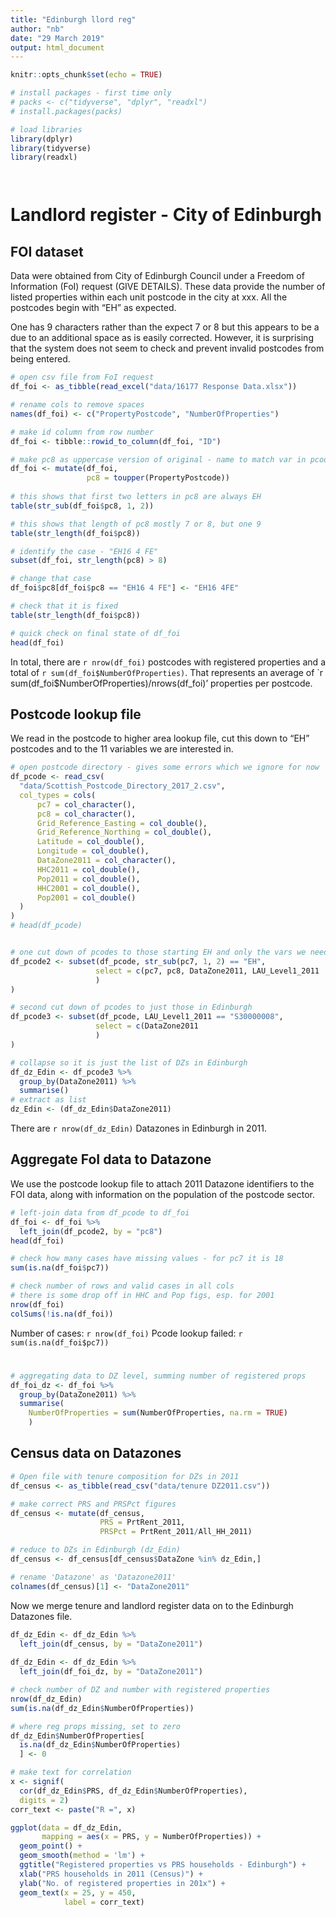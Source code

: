 ---
title: "Edinburgh llord reg"
author: "nb"
date: "29 March 2019"
output: html_document
---

```{r setup, include=FALSE}
knitr::opts_chunk$set(echo = TRUE)

# install packages - first time only
# packs <- c("tidyverse", "dplyr", "readxl")
# install.packages(packs)

# load libraries
library(dplyr)
library(tidyverse)
library(readxl)




```

# Landlord register - City of Edinburgh 


## FOI dataset
Data were obtained from City of Edinburgh Council under a Freedom of Information (FoI) request (GIVE DETAILS). These data provide the number of listed properties within each unit postcode in the city at xxx. All the postcodes begin with "EH" as expected. 

One has 9 characters rather than the expect 7 or 8 but this appears to be a due to an additional space as is easily corrected. However, it is surprising that the system does not seem to check and prevent invalid postcodes from being entered. 

```{r get FOI data}
# open csv file from FoI request
df_foi <- as_tibble(read_excel("data/16177 Response Data.xlsx"))

# rename cols to remove spaces
names(df_foi) <- c("PropertyPostcode", "NumberOfProperties")

# make id column from row number
df_foi <- tibble::rowid_to_column(df_foi, "ID")

# make pc8 as uppercase version of original - name to match var in pcode lookup
df_foi <- mutate(df_foi, 
                 pc8 = toupper(PropertyPostcode))
       
# this shows that first two letters in pc8 are always EH
table(str_sub(df_foi$pc8, 1, 2))

# this shows that length of pc8 mostly 7 or 8, but one 9
table(str_length(df_foi$pc8))

# identify the case - "EH16 4 FE"
subset(df_foi, str_length(pc8) > 8)

# change that case
df_foi$pc8[df_foi$pc8 == "EH16 4 FE"] <- "EH16 4FE"

# check that it is fixed
table(str_length(df_foi$pc8))

# quick check on final state of df_foi
head(df_foi)

```

In total, there are `r nrow(df_foi)` postcodes with registered properties and a total of `r sum(df_foi$NumberOfProperties)`. That represents an average of `r sum(df_foi$NumberOfProperties)/nrows(df_foi)' properties per postcode. 



## Postcode lookup file
We read in the postcode to higher area lookup file, cut this down to "EH" postcodes and to the 11 variables we are interested in. 


```{r get pcode lookup}

# open postcode directory - gives some errors which we ignore for now
df_pcode <- read_csv(
  "data/Scottish_Postcode_Directory_2017_2.csv",
  col_types = cols(
      pc7 = col_character(),
      pc8 = col_character(),
      Grid_Reference_Easting = col_double(),
      Grid_Reference_Northing = col_double(),
      Latitude = col_double(),
      Longitude = col_double(),
      DataZone2011 = col_character(),
      HHC2011 = col_double(),
      Pop2011 = col_double(),
      HHC2001 = col_double(),
      Pop2001 = col_double()
  )
)
# head(df_pcode)


# one cut down of pcodes to those starting EH and only the vars we need
df_pcode2 <- subset(df_pcode, str_sub(pc7, 1, 2) == "EH",
                   select = c(pc7, pc8, DataZone2011, LAU_Level1_2011
                   )
)

# second cut down of pcodes to just those in Edinburgh
df_pcode3 <- subset(df_pcode, LAU_Level1_2011 == "S30000008",
                   select = c(DataZone2011
                   )
)

# collapse so it is just the list of DZs in Edinburgh
df_dz_Edin <- df_pcode3 %>%
  group_by(DataZone2011) %>%
  summarise()
# extract as list
dz_Edin <- (df_dz_Edin$DataZone2011)

```

There are `r nrow(df_dz_Edin)` Datazones in Edinburgh in 2011. 


## Aggregate FoI data to Datazone
We use the postcode lookup file to attach 2011 Datazone identifiers to the FOI data, along with information on the population of the postcode sector. 


```{r aggregate to DZ}

# left-join data from df_pcode to df_foi
df_foi <- df_foi %>%
  left_join(df_pcode2, by = "pc8")
head(df_foi)

# check how many cases have missing values - for pc7 it is 18 
sum(is.na(df_foi$pc7))

# check number of rows and valid cases in all cols
# there is some drop off in HHC and Pop figs, esp. for 2001
nrow(df_foi)
colSums(!is.na(df_foi))

```

Number of cases: `r nrow(df_foi)`
Pcode lookup failed: `r sum(is.na(df_foi$pc7))`


# 



```{r FOI data by DZ}

# aggregating data to DZ level, summing number of registered props
df_foi_dz <- df_foi %>%
  group_by(DataZone2011) %>%
  summarise(
    NumberOfProperties = sum(NumberOfProperties, na.rm = TRUE)
    )

```


## Census data on Datazones


```{r census data for DZs}

# Open file with tenure composition for DZs in 2011
df_census <- as_tibble(read_csv("data/tenure DZ2011.csv"))

# make correct PRS and PRSPct figures
df_census <- mutate(df_census, 
                    PRS = PrtRent_2011, 
                    PRSPct = PrtRent_2011/All_HH_2011)

# reduce to DZs in Edinburgh (dz_Edin)
df_census <- df_census[df_census$DataZone %in% dz_Edin,]

# rename 'Datazone' as 'Datazone2011'
colnames(df_census)[1] <- "DataZone2011"
```


Now we merge tenure and landlord register data on to the Edinburgh Datazones file. 

```{r xx}

df_dz_Edin <- df_dz_Edin %>%
  left_join(df_census, by = "DataZone2011")
  
df_dz_Edin <- df_dz_Edin %>%
  left_join(df_foi_dz, by = "DataZone2011")

# check number of DZ and number with registered properties
nrow(df_dz_Edin)
sum(is.na(df_dz_Edin$NumberOfProperties))

# where reg props missing, set to zero
df_dz_Edin$NumberOfProperties[
  is.na(df_dz_Edin$NumberOfProperties)
  ] <- 0

```




```{r graphs}
# make text for correlation
x <- signif(
  cor(df_dz_Edin$PRS, df_dz_Edin$NumberOfProperties), 
  digits = 2)
corr_text <- paste("R =", x)

ggplot(data = df_dz_Edin, 
       mapping = aes(x = PRS, y = NumberOfProperties)) +
  geom_point() +
  geom_smooth(method = 'lm') + 
  ggtitle("Registered properties vs PRS households - Edinburgh") +
  xlab("PRS households in 2011 (Census)") +
  ylab("No. of registered properties in 201x") +
  geom_text(x = 25, y = 450,
            label = corr_text)



```



```{r xx1}

```



```{r xx2}

```


